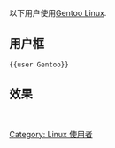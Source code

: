 以下用户使用[[Gentoo_Linux|Gentoo Linux]].
== 用户框 ==
 <nowiki>{{user Gentoo}}</nowiki>
== 效果 ==
{{User Gentoo}}
<br clear="all"/>
[[Category:_Linux_使用者|Category: Linux 使用者]]